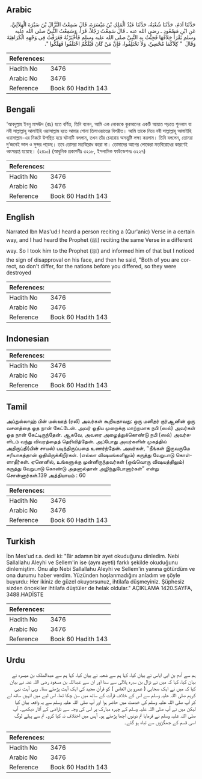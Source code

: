 ## Arabic


<div dir="rtl" lang="ar" style={{fontSize:'larger',backgroundColor:'#f8f9fa',padding:20}}>
حَدَّثَنَا آدَمُ، حَدَّثَنَا شُعْبَةُ، حَدَّثَنَا عَبْدُ الْمَلِكِ بْنُ مَيْسَرَةَ، قَالَ سَمِعْتُ النَّزَّالَ بْنَ سَبْرَةَ الْهِلاَلِيَّ، عَنِ ابْنِ مَسْعُودٍ ـ رضى الله عنه ـ قَالَ سَمِعْتُ رَجُلاً، قَرَأَ، وَسَمِعْتُ النَّبِيَّ صلى الله عليه وسلم يَقْرَأُ خِلاَفَهَا فَجِئْتُ بِهِ النَّبِيَّ صلى الله عليه وسلم فَأَخْبَرْتُهُ فَعَرَفْتُ فِي وَجْهِهِ الْكَرَاهِيَةَ وَقَالَ ‏ "‏ كِلاَكُمَا مُحْسِنٌ، وَلاَ تَخْتَلِفُوا، فَإِنَّ مَنْ كَانَ قَبْلَكُمُ اخْتَلَفُوا فَهَلَكُوا ‏"‏‏.‏
</div>
<div style={{backgroundColor:'#f8f9fa',padding:20, marginBottom: 10}}><table> <thead> <tr> <th>References:</th> <th></th> </tr> </thead> <tbody><tr><td>Hadith No</td><td>3476</td></tr><tr><td>Arabic No</td><td>3476</td></tr><tr><td>Reference</td><td>Book 60 Hadith 143</td></tr></tbody></table></div>

## Bengali


<div dir="ltr" lang="bn" style={{fontSize:'larger',backgroundColor:'#f8f9fa',padding:20}}>
‘আবদুল্লাহ ইবনু মাসঊদ (রাঃ) হতে বর্ণিত, তিনি বলেন, আমি এক লোককে কুরআনের একটি আয়াত পড়তে শুনলাম যা নবী সাল্লাল্লাহু আলাইহি ওয়াসাল্লাম হতে আমার শোনা তিলাওয়াতের বিপরীত। আমি তাকে নিয়ে নবী সাল্লাল্লাহু আলাইহি ওয়াসাল্লাম-এর নিকটে উপস্থিত হয়ে ঘটনাটি বললাম, তখন তাঁর চেহারায় অসন্তুষ্টি লক্ষ্য করলাম। তিনি বললেন, তোমরা দু’জনেই ভাল ও সুন্দর পড়েছ। তবে তোমরা মতবিরোধ করো না। তোমাদের আগের লোকেরা মতবিরোধের কারণেই ধ্বংসপ্রাপ্ত হয়েছে। (২৪১০) (আধুনিক প্রকাশনীঃ ৩২১৮, ইসলামিক ফাউন্ডেশনঃ ৩২২৭)
</div>
<div style={{backgroundColor:'#f8f9fa',padding:20, marginBottom: 10}}><table> <thead> <tr> <th>References:</th> <th></th> </tr> </thead> <tbody><tr><td>Hadith No</td><td>3476</td></tr><tr><td>Arabic No</td><td>3476</td></tr><tr><td>Reference</td><td>Book 60 Hadith 143</td></tr></tbody></table></div>

## English


<div dir="ltr" lang="en" style={{fontSize:'larger',backgroundColor:'#f8f9fa',padding:20}}>
Narrated Ibn Mas'ud:I heard a person reciting a (Qur'anic) Verse in a certain way, and I had heard the Prophet (ﷺ) reciting the same Verse in a different way. So I took him to the Prophet (ﷺ) and informed him of that but I noticed the sign of disapproval on his face, and then he said, "Both of you are correct, so don't differ, for the nations before you differed, so they were destroyed
</div>
<div style={{backgroundColor:'#f8f9fa',padding:20, marginBottom: 10}}><table> <thead> <tr> <th>References:</th> <th></th> </tr> </thead> <tbody><tr><td>Hadith No</td><td>3476</td></tr><tr><td>Arabic No</td><td>3476</td></tr><tr><td>Reference</td><td>Book 60 Hadith 143</td></tr></tbody></table></div>

## Indonesian


<div dir="ltr" lang="id" style={{fontSize:'larger',backgroundColor:'#f8f9fa',padding:20}}>

</div>
<div style={{backgroundColor:'#f8f9fa',padding:20, marginBottom: 10}}><table> <thead> <tr> <th>References:</th> <th></th> </tr> </thead> <tbody><tr><td>Hadith No</td><td>3476</td></tr><tr><td>Arabic No</td><td>3476</td></tr><tr><td>Reference</td><td>Book 60 Hadith 143</td></tr></tbody></table></div>

## Tamil


<div dir="ltr" lang="ta" style={{fontSize:'larger',backgroundColor:'#f8f9fa',padding:20}}>
அப்துல்லாஹ் பின் மஸ்ஊத் (ரலி) அவர்கள் கூறியதாவது: ஒரு மனிதர் குர்ஆனின் ஒரு வசனத்தை ஓத நான் கேட்டேன். அவர் ஓதிய முறைக்கு மாற்றமாக நபி (ஸல்) அவர்கள் ஓத நான் கேட்டிருந்தேன். ஆகவே, அவரை அழைத்துக்கொண்டு நபி (ஸல்) அவர்களிடம் வந்து விவரத்தைத் தெரிவித்தேன். அப்போது அவர்களின் முகத்தில் அதிருப்தி(யின் சாயல்) படிந்திருப்பதை உணர்ந்தேன். அவர்கள், ‘‘நீங்கள் இருவருமே சரியாகத்தான் ஓதியிருக்கிறீர்கள். (எல்லா விஷயங்களிலும்) கருத்து வேறுபாடு கொள்ளாதீர்கள். ஏனெனில், உங்களுக்கு முன்னிருந்தவர்கள் (ஒவ்வொரு விஷயத்திலும்) கருத்து வேறுபாடு கொண்டு அதனால்தான் அழிந்துபோனார்கள்” என்று சொன்னார்கள்.139 அத்தியாயம் : 60
</div>
<div style={{backgroundColor:'#f8f9fa',padding:20, marginBottom: 10}}><table> <thead> <tr> <th>References:</th> <th></th> </tr> </thead> <tbody><tr><td>Hadith No</td><td>3476</td></tr><tr><td>Arabic No</td><td>3476</td></tr><tr><td>Reference</td><td>Book 60 Hadith 143</td></tr></tbody></table></div>

## Turkish


<div dir="ltr" lang="tr" style={{fontSize:'larger',backgroundColor:'#f8f9fa',padding:20}}>
İbn Mes'ud r.a. dedi ki: "Bir adamın bir ayet okuduğunu dinledim. Nebi Sallallahu Aleyhi ve Sellem'in ise (aynı ayeti) farklı şekilde okuduğunu dinlemiştim. Onu alıp Nebi Sallallahu Aleyhi ve Sellem'in yanına götürdüm ve ona durumu haber verdim. Yüzünden hoşlanmadığını anladım ve şöyle buyurdu: Her ikiniz de güzel okuyorsunuz, ihtilafa düşmeyiniz. Şüphesiz sizden öncekiler ihtilafa düştüler de helak oldular." AÇIKLAMA 1420.SAYFA, 3488.HADİSTE
</div>
<div style={{backgroundColor:'#f8f9fa',padding:20, marginBottom: 10}}><table> <thead> <tr> <th>References:</th> <th></th> </tr> </thead> <tbody><tr><td>Hadith No</td><td>3476</td></tr><tr><td>Arabic No</td><td>3476</td></tr><tr><td>Reference</td><td>Book 60 Hadith 143</td></tr></tbody></table></div>

## Urdu


<div dir="rtl" lang="ur" style={{fontSize:'larger',backgroundColor:'#f8f9fa',padding:20}}>
ہم سے آدم بن ابی ایاس نے بیان کیا، کہا ہم سے شعبہ نے بیان کیا، کہا ہم سے عبدالملک بن میسرہ نے بیان کیا، کہا کہ میں نے نزال بن سبرہ ہلالی سے سنا اور ان سے عبداللہ بن مسعود رضی اللہ عنہ نے بیان کیا کہ میں نے ایک صحابی ( عمرو بن العاص ) کو قرآن مجید کی ایک آیت پڑھتے سنا۔ وہی آیت نبی کریم صلی اللہ علیہ وسلم سے اس کے خلاف قرآت کے ساتھ میں سن چکا تھا، اس لیے میں انہیں ساتھ لے کر آپ صلی اللہ علیہ وسلم کی خدمت میں حاضر ہوا اور آپ صلی اللہ علیہ وسلم سے یہ واقعہ بیان کیا لیکن میں نے آپ صلی اللہ علیہ وسلم کے چہرہ مبارک پر اس کی وجہ سے ناراضی کے آثار دیکھے۔ آپ صلی اللہ علیہ وسلم نے فرمایا تم دونوں اچھا پڑھتے ہو۔ آپس میں اختلاف نہ کیا کرو۔ تم سے پہلے لوگ اسی قسم کے جھگڑوں سے تباہ ہو گئے۔
</div>
<div style={{backgroundColor:'#f8f9fa',padding:20, marginBottom: 10}}><table> <thead> <tr> <th>References:</th> <th></th> </tr> </thead> <tbody><tr><td>Hadith No</td><td>3476</td></tr><tr><td>Arabic No</td><td>3476</td></tr><tr><td>Reference</td><td>Book 60 Hadith 143</td></tr></tbody></table></div>